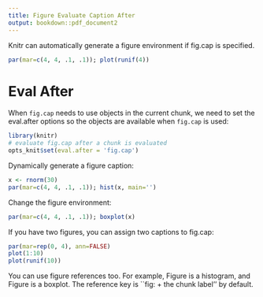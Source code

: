 ```yaml
---
title: Figure Evaluate Caption After
output: bookdown::pdf_document2
---
```


Knitr can automatically generate a figure environment if fig.cap is specified.

```r
par(mar=c(4, 4, .1, .1)); plot(runif(4))
```

# Eval After

When `fig.cap` needs to use objects in the current chunk, we need to set the eval.after options so the objects are available when `fig.cap` is used:

```r
library(knitr)
# evaluate fig.cap after a chunk is evaluated
opts_knit$set(eval.after = 'fig.cap')
```

Dynamically generate a figure caption:

```r
x <- rnorm(30)
par(mar=c(4, 4, .1, .1)); hist(x, main='')
```

Change the figure environment:

```r
par(mar=c(4, 4, .1, .1)); boxplot(x)
```

If you have two figures, you can assign two captions to fig.cap:

```r
par(mar=rep(0, 4), ann=FALSE)
plot(1:10)
plot(runif(10))
```

You can use figure references too. For example, Figure \ref{fig:t-test} is a histogram, and Figure \ref{fig:figure-asterisk} is a boxplot. The reference key is ``fig: + the chunk label'' by default.

